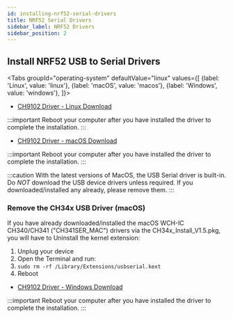 ```yaml
---
id: installing-nrf52-serial-drivers
title: NRF52 Serial Drivers
sidebar_label: NRF52 Drivers
sidebar_position: 2
---
```



## Install NRF52 USB to Serial Drivers

<Tabs
groupId="operating-system"
defaultValue="linux"
values={[
{label: 'Linux', value: 'linux'},
{label: 'macOS', value: 'macos'},
{label: 'Windows', value: 'windows'},
]}>

<TabItem value="linux">

- [CH9102 Driver - Linux Download](http://www.wch-ic.com/downloads/CH341SER_LINUX_ZIP.html)

:::important
Reboot your computer after you have installed the driver to complete the installation.
:::

</TabItem>

<TabItem value="macos">

- [CH9102 Driver - macOS Download](https://github.com/WCHSoftGroup/ch34xser_macos)

:::important
Reboot your computer after you have installed the driver to complete the installation.
:::

:::caution
With the latest versions of MacOS, the USB Serial driver is built-in. Do _NOT_ download the USB device drivers unless required. If you downloaded/installed any already, please remove them.
:::

### Remove the CH34x USB Driver (macOS)

If you have already downloaded/installed the macOS WCH-IC CH340/CH341
("CH341SER_MAC") drivers via the CH34x_Install_V1.5.pkg, you will have to
Uninstall the kernel extension:

1. Unplug your device
2. Open the Terminal and run:
3. `sudo rm -rf /Library/Extensions/usbserial.kext`
4. Reboot

</TabItem>

<TabItem value="windows">

- [CH9102 Driver - Windows Download](http://www.wch-ic.com/downloads/CH341SER_EXE.html)

:::important
Reboot your computer after you have installed the driver to complete the installation.
:::

</TabItem>

</Tabs>